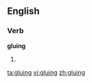 ==English==

===Verb===
'''gluing'''

# {{present participle of|[[glue]]}}

[[ta:gluing]]
[[vi:gluing]]
[[zh:gluing]]